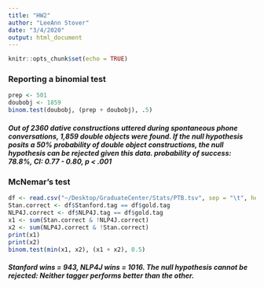 ```yaml
---
title: "HW2"
author: "LeeAnn Stover"
date: "3/4/2020"
output: html_document
---
```


```r
knitr::opts_chunk$set(echo = TRUE)
```

### Reporting a binomial test

```r
prep <- 501
doubobj <- 1859
binom.test(doubobj, (prep + doubobj), .5)
```

##### Out of 2360 dative constructions uttered during spontaneous phone conversations, 1,859 double objects were found. If the null hypothesis posits a 50% probability of double object constructions, the null hypothesis can be rejected given this data. probability of success: 78.8%, CI: 0.77 - 0.80, p < .001

### McNemar's test
```r
df <- read.csv("~/Desktop/GraduateCenter/Stats/PTB.tsv", sep = "\t", header = TRUE)
Stan.correct <- df$Stanford.tag == df$gold.tag
NLP4J.correct <- df$NLP4J.tag == df$gold.tag
x1 <- sum(Stan.correct & !NLP4J.correct)
x2 <- sum(NLP4J.correct & !Stan.correct)
print(x1)
print(x2)
binom.test(min(x1, x2), (x1 + x2), 0.5)
```
##### Stanford wins = 943, NLP4J wins = 1016. The null hypothesis cannot be rejected: Neither tagger performs better than the other. 